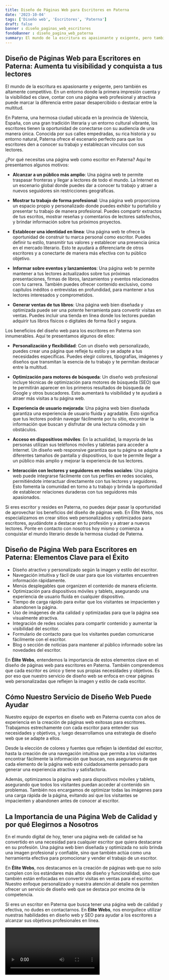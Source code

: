 ```yaml
---
title: Diseño de Páginas Web para Escritores en Paterna
date: '2023-10-04'
tags: ['Diseño web', 'Escritores', 'Paterna']
draft: false
banner : diseño_paginas_web_escritores
fondoBanner : diseño_pagina_web_paterna
summary: El mundo de la escritura es apasionante y exigente, pero también es altamente competitivo. En un entorno donde la primera impresión cuenta y la visibilidad es clave, contar con una página web profesional y atractiva puede marcar la diferencia entre pasar desapercibido o destacar entre la multitud.
---
```


## Diseño de Páginas Web para Escritores en Paterna: Aumenta tu visibilidad y conquista a tus lectores

El mundo de la escritura es apasionante y exigente, pero también es altamente competitivo. En un entorno donde la primera impresión cuenta y la visibilidad es clave, contar con una página web profesional y atractiva puede marcar la diferencia entre pasar desapercibido o destacar entre la multitud.

En Paterna, una hermosa ciudad ubicada en la provincia de Valencia, España, con una gran tradición literaria y un entorno cultural vibrante, los escritores tienen la oportunidad de conectarse con su audiencia de una manera única. Conocida por sus calles empedradas, su rica historia y su entorno natural, Paterna ofrece el escenario perfecto para que los escritores den a conocer su trabajo y establezcan vínculos con sus lectores.

¿Por qué necesitas una página web como escritor en Paterna? Aquí te presentamos algunos motivos:

- **Alcanzar a un público más amplio**: Una página web te permite traspasar fronteras y llegar a lectores de todo el mundo. La Internet es un escenario global donde puedes dar a conocer tu trabajo y atraer a nuevos seguidores sin restricciones geográficas.

- **Mostrar tu trabajo de forma profesional**: Una página web proporciona un espacio propio y personalizado donde puedes exhibir tu portafolio y presentar tu trabajo de manera profesional. Puedes compartir extractos de tus escritos, mostrar reseñas y comentarios de lectores satisfechos, y brindar información sobre tus próximos proyectos.

- **Establecer una identidad en línea**: Una página web te ofrece la oportunidad de construir tu marca personal como escritor. Puedes definir tu estilo, transmitir tus valores y establecer una presencia única en el mercado literario. Esto te ayudará a diferenciarte de otros escritores y a conectarte de manera más efectiva con tu público objetivo.

- **Informar sobre eventos y lanzamientos**: Una página web te permite mantener a tus lectores actualizados sobre tus próximas presentaciones, firmas de libros, lanzamientos y eventos relacionados con tu carrera. También puedes ofrecer contenido exclusivo, como capítulos inéditos o entrevistas en profundidad, para mantener a tus lectores interesados y comprometidos.

- **Generar ventas de tus libros**: Una página web bien diseñada y optimizada puede ser una potente herramienta para convertir visitas en ventas. Puedes incluir una tienda en línea donde los lectores puedan adquirir tus libros físicos o digitales de forma fácil y segura.

Los beneficios del diseño web para los escritores en Paterna son innumerables. Aquí te presentamos algunos de ellos:

- **Personalización y flexibilidad**: Con un diseño web personalizado, puedes crear una página que refleje tu estilo y se adapte a tus necesidades específicas. Puedes elegir colores, tipografías, imágenes y diseños que transmitan la esencia de tu trabajo y te permitan destacar entre la multitud.

- **Optimización para motores de búsqueda**: Un diseño web profesional incluye técnicas de optimización para motores de búsqueda (SEO) que te permitirán aparecer en los primeros resultados de búsqueda de Google y otros buscadores. Esto aumentará tu visibilidad y te ayudará a atraer más visitas a tu página web.

- **Experiencia de usuario mejorada**: Una página web bien diseñada garantiza una experiencia de usuario fluida y agradable. Esto significa que tus lectores podrán navegar fácilmente por tu sitio, encontrar la información que buscan y disfrutar de una lectura cómoda y sin obstáculos.

- **Acceso en dispositivos móviles**: En la actualidad, la mayoría de las personas utilizan sus teléfonos móviles y tabletas para acceder a Internet. Un diseño web responsive garantiza que tu página se adapte a diferentes tamaños de pantalla y dispositivos, lo que te permite llegar a un público más amplio y mejorar la experiencia de tus lectores.

- **Interacción con lectores y seguidores en redes sociales**: Una página web puede integrarse fácilmente con tus perfiles en redes sociales, permitiéndote interactuar directamente con tus lectores y seguidores. Esto fomenta la comunidad en torno a tu trabajo y brinda la oportunidad de establecer relaciones duraderas con tus seguidores más apasionados.

Si eres escritor y resides en Paterna, no puedes dejar pasar la oportunidad de aprovechar los beneficios del diseño de páginas web. En Élite Webs, nos especializamos en crear sitios web personalizados y optimizados para escritores, ayudándote a destacar en tu profesión y a atraer a nuevos lectores. Ponte en contacto con nosotros hoy mismo y comienza a conquistar el mundo literario desde la hermosa ciudad de Paterna.

<GifSeo />

<Cta />

## Diseño de Página Web para Escritores en Paterna: Elementos Clave para el Éxito

- Diseño atractivo y personalizado según la imagen y estilo del escritor.
- Navegación intuitiva y fácil de usar para que los visitantes encuentren información rápidamente.
- Menús desplegables que organizen el contenido de manera eficiente.
- Optimización para dispositivos móviles y tablets, asegurando una experiencia de usuario fluida en cualquier dispositivo.
- Tiempo de carga rápido para evitar que los visitantes se impacienten y abandonen la página.
- Uso de imágenes de alta calidad y optimizadas para que la página sea visualmente atractiva.
- Integración de redes sociales para compartir contenido y aumentar la visibilidad del escritor.
- Formulario de contacto para que los visitantes puedan comunicarse fácilmente con el escritor.
- Blog o sección de noticias para mantener al público informado sobre las novedades del escritor.

En **Élite Webs**, entendemos la importancia de estos elementos clave en el diseño de páginas web para escritores en Paterna. También comprendemos que cada escritor es único y tiene sus propias necesidades y objetivos. Es por eso que nuestro servicio de diseño web se enfoca en crear páginas web personalizadas que reflejen la imagen y estilo de cada escritor.

## Cómo Nuestro Servicio de Diseño Web Puede Ayudar

Nuestro equipo de expertos en diseño web en Paterna cuenta con años de experiencia en la creación de páginas web exitosas para escritores. Trabajamos estrechamente con cada escritor para entender sus necesidades y objetivos, y luego desarrollamos una estrategia de diseño web que se adapte a ellos.

Desde la elección de colores y fuentes que reflejen la identidad del escritor, hasta la creación de una navegación intuitiva que permita a los visitantes encontrar fácilmente la información que buscan, nos aseguramos de que cada elemento de la página web esté cuidadosamente pensado para generar una experiencia atractiva y satisfactoria.

Además, optimizamos la página web para dispositivos móviles y tablets, asegurando que todos los visitantes puedan acceder al contenido sin problemas. También nos encargamos de optimizar todas las imágenes para una carga rápida de la página, evitando así que los visitantes se impacienten y abandonen antes de conocer al escritor.

## La Importancia de una Página Web de Calidad y por qué Elegirnos a Nosotros

En el mundo digital de hoy, tener una página web de calidad se ha convertido en una necesidad para cualquier escritor que quiera destacarse en su profesión. Una página web bien diseñada y optimizada no solo brinda una imagen profesional y confiable, sino que también actúa como una herramienta efectiva para promocionar y vender el trabajo de un escritor.

En **Élite Webs**, nos destacamos en la creación de páginas web que no solo cumplen con los estándares más altos de diseño y funcionalidad, sino que también están enfocadas en convertir visitas en ventas para el escritor. Nuestro enfoque personalizado y nuestra atención al detalle nos permiten ofrecer un servicio de diseño web que se destaca por encima de la competencia.

Si eres un escritor en Paterna que busca tener una página web de calidad y efectiva, no dudes en contactarnos. En **Élite Webs**, nos enorgullece utilizar nuestras habilidades en diseño web y SEO para ayudar a los escritores a alcanzar sus objetivos profesionales en línea.

<Video />

<CtaBot job='Escritores' city='Paterna'/>

<Gmaps query='Paterna+españa+maps' />